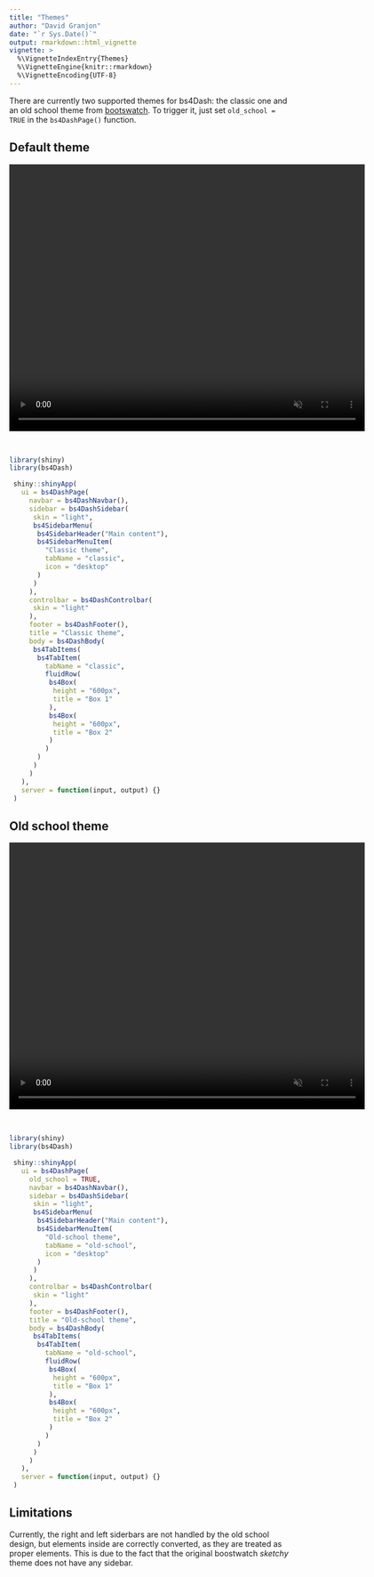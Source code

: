 ```yaml
---
title: "Themes"
author: "David Granjon"
date: "`r Sys.Date()`"
output: rmarkdown::html_vignette
vignette: >
  %\VignetteIndexEntry{Themes}
  %\VignetteEngine{knitr::rmarkdown}
  %\VignetteEncoding{UTF-8}
---
```


There are currently two supported themes for bs4Dash: the classic one and an old
school theme from [bootswatch](https://bootswatch.com/sketchy/). To trigger it,
just set `old_school = TRUE` in the `bs4DashPage()` function.

## Default theme

<video width="640" height="480" controls style="display: block; margin: 0 auto;" muted>
  <source src="figures/bs4DashDemo-classic.mp4" type="video/mp4">
</video>
<br>

```r
library(shiny)
library(bs4Dash)

 shiny::shinyApp(
   ui = bs4DashPage(
     navbar = bs4DashNavbar(),
     sidebar = bs4DashSidebar(
      skin = "light",
      bs4SidebarMenu(
       bs4SidebarHeader("Main content"),
       bs4SidebarMenuItem(
         "Classic theme",
         tabName = "classic",
         icon = "desktop"
       )
      )
     ),
     controlbar = bs4DashControlbar(
      skin = "light"
     ),
     footer = bs4DashFooter(),
     title = "Classic theme",
     body = bs4DashBody(
      bs4TabItems(
       bs4TabItem(
         tabName = "classic",
         fluidRow(
          bs4Box(
           height = "600px",
           title = "Box 1"
          ),
          bs4Box(
           height = "600px",
           title = "Box 2"
          )
         )
       )
      )
     )
   ),
   server = function(input, output) {}
 )
```

## Old school theme

<video width="640" height="480" controls style="display: block; margin: 0 auto;" muted>
  <source src="figures/bs4DashDemo-old-school.mp4" type="video/mp4">
</video>
<br>

```r
library(shiny)
library(bs4Dash)

 shiny::shinyApp(
   ui = bs4DashPage(
     old_school = TRUE,
     navbar = bs4DashNavbar(),
     sidebar = bs4DashSidebar(
      skin = "light",
      bs4SidebarMenu(
       bs4SidebarHeader("Main content"),
       bs4SidebarMenuItem(
         "Old-school theme",
         tabName = "old-school",
         icon = "desktop"
       )
      )
     ),
     controlbar = bs4DashControlbar(
      skin = "light"
     ),
     footer = bs4DashFooter(),
     title = "Old-school theme",
     body = bs4DashBody(
      bs4TabItems(
       bs4TabItem(
         tabName = "old-school",
         fluidRow(
          bs4Box(
           height = "600px",
           title = "Box 1"
          ),
          bs4Box(
           height = "600px",
           title = "Box 2"
          )
         )
       )
      )
     )
   ),
   server = function(input, output) {}
 )
```

## Limitations

Currently, the right and left siderbars are not handled by the old school design,
but elements inside are correctly converted, as they are treated as proper elements. 
This is due to the fact that the original boostwatch *sketchy* theme does not have any sidebar. 